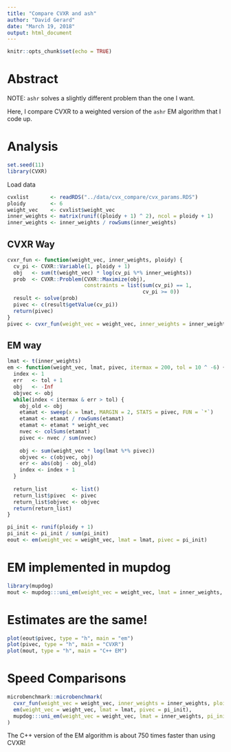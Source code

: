 ```yaml
---
title: "Compare CVXR and ash"
author: "David Gerard"
date: "March 19, 2018"
output: html_document
---
```


```r
knitr::opts_chunk$set(echo = TRUE)
```

# Abstract

NOTE: `ashr` solves a slightly different problem than the one I want.

Here, I compare CVXR to a weighted version of the `ashr` EM algorithm that I code up.

# Analysis
```r
set.seed(11)
library(CVXR)
```

Load data
```r
cvxlist       <- readRDS("../data/cvx_compare/cvx_params.RDS")
ploidy        <- 6
weight_vec    <- cvxlist$weight_vec
inner_weights <- matrix(runif((ploidy + 1) ^ 2), ncol = ploidy + 1)
inner_weights <- inner_weights / rowSums(inner_weights)
```

## CVXR Way

```r
cvxr_fun <- function(weight_vec, inner_weights, ploidy) {
  cv_pi <- CVXR::Variable(1, ploidy + 1)
  obj   <- sum(t(weight_vec) * log(cv_pi %*% inner_weights))
  prob  <- CVXR::Problem(CVXR::Maximize(obj),
                         constraints = list(sum(cv_pi) == 1,
                                            cv_pi >= 0))
  result <- solve(prob)
  pivec <- c(result$getValue(cv_pi))
  return(pivec)
}
pivec <- cvxr_fun(weight_vec = weight_vec, inner_weights = inner_weights, ploidy = ploidy)
```

## EM way

```r
lmat <- t(inner_weights)
em <- function(weight_vec, lmat, pivec, itermax = 200, tol = 10 ^ -6) {
  index <- 1
  err   <- tol + 1
  obj   <- -Inf
  objvec <- obj
  while(index < itermax & err > tol) {
    obj_old <- obj
    etamat <- sweep(x = lmat, MARGIN = 2, STATS = pivec, FUN = `*`)
    etamat <- etamat / rowSums(etamat)
    etamat <- etamat * weight_vec
    nvec <- colSums(etamat)
    pivec <- nvec / sum(nvec)
    
    obj <- sum(weight_vec * log(lmat %*% pivec))
    objvec <- c(objvec, obj)
    err <- abs(obj - obj_old)
    index <- index + 1
  }
  
  return_list        <- list()
  return_list$pivec  <- pivec
  return_list$objvec <- objvec
  return(return_list)
}

pi_init <- runif(ploidy + 1)
pi_init <- pi_init / sum(pi_init)
eout <- em(weight_vec = weight_vec, lmat = lmat, pivec = pi_init)
```

# EM implemented in mupdog
```r
library(mupdog)
mout <- mupdog:::uni_em(weight_vec = weight_vec, lmat = inner_weights, pi_init = pi_init, itermax = 200, obj_tol = 10^-4)
```


# Estimates are the same!

```r
plot(eout$pivec, type = "h", main = "em")
plot(pivec, type = "h", main = "CVXR")
plot(mout, type = "h", main = "C++ EM")
```

# Speed Comparisons

```r
microbenchmark::microbenchmark(
  cvxr_fun(weight_vec = weight_vec, inner_weights = inner_weights, ploidy = ploidy),
  em(weight_vec = weight_vec, lmat = lmat, pivec = pi_init),
  mupdog:::uni_em(weight_vec = weight_vec, lmat = inner_weights, pi_init = pi_init, itermax = 200, obj_tol = 10^-4)
)
```

The C++ version of the EM algorithm is about 750 times faster than using CVXR!



